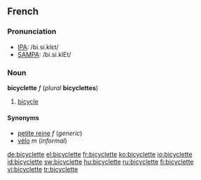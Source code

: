 ==French==

===Pronunciation===
*[[w:IPA|IPA]]: /bi.si.klɛt/
*[[w:SAMPA|SAMPA]]: /bi.si.klEt/

===Noun===
'''bicyclette''' ''f'' (''plural'' '''bicyclettes''')

#[[bicycle]]

====Synonyms====
*[[petite reine]] ''f'' (''generic'')
*[[vélo]] ''m'' (''informal'')

[[de:bicyclette]]
[[el:bicyclette]]
[[fr:bicyclette]]
[[ko:bicyclette]]
[[io:bicyclette]]
[[id:bicyclette]]
[[sw:bicyclette]]
[[hu:bicyclette]]
[[ru:bicyclette]]
[[fi:bicyclette]]
[[vi:bicyclette]]
[[tr:bicyclette]]